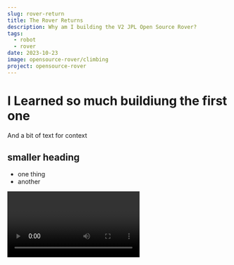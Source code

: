 ```yaml
---
slug: rover-return
title: The Rover Returns
description: Why am I building the V2 JPL Open Source Rover?
tags:
  - robot
  - rover
date: 2023-10-23
image: opensource-rover/climbing
project: opensource-rover
---
```

# I Learned so much buildiung the first one

And a bit of text for context

## smaller heading

* one thing
* another

<Video id='Vp9dJ5upceo' caption='Rover demo'/>
